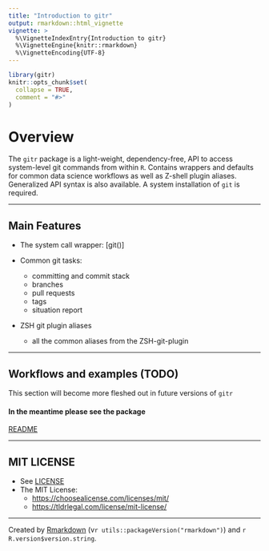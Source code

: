 ```yaml
---
title: "Introduction to gitr"
output: rmarkdown::html_vignette
vignette: >
  %\VignetteIndexEntry{Introduction to gitr}
  %\VignetteEngine{knitr::rmarkdown}
  %\VignetteEncoding{UTF-8}
---
```


```r
library(gitr)
knitr::opts_chunk$set(
  collapse = TRUE,
  comment = "#>"
)
```


# Overview

The `gitr` package is a light-weight, dependency-free, API to access
system-level git commands from within `R`. Contains wrappers
and defaults for common data science workflows as well as
Z-shell plugin aliases. Generalized API syntax is also available.
A system installation of `git` is required.



-------------------


## Main Features

* The system call wrapper: [git()]

* Common git tasks:
    + committing and commit stack
    + branches
    + pull requests
    + tags
    + situation report

* ZSH git plugin aliases
    + all the common aliases from the ZSH-git-plugin


----------------------

## Workflows and examples (TODO)
This section will become more fleshed out in future versions of `gitr`

#### In the meantime please see the package
[README](https://github.com/stufield/gitr/blob/main/README.md)


---------------------

## MIT LICENSE

* See [LICENSE](https://github.com/stufield/gitr/blob/main/LICENSE.md)
* The MIT License:
  - [https://choosealicense.com/licenses/mit/](https://choosealicense.com/licenses/mit/)
  - [https://tldrlegal.com/license/mit-license/](https://tldrlegal.com/license/mit-license)

---------------------

Created by [Rmarkdown](https://github.com/rstudio/rmarkdown)
(v`r utils::packageVersion("rmarkdown")`) and `r R.version$version.string`.
